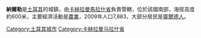 '''納爾勒'''是[[土耳其|土耳其]]的城鎮，由[[卡赫拉曼馬拉什省|卡赫拉曼馬拉什省]]負責管轄，位於該國南部，海拔高度約600米，主要經濟活動是[[農業|農業]]，2009年人口7,883，大部分居民是[[庫爾德人|庫爾德人]]。

{{coord|37|23|30|N|37|08|25|E|source:kolossus-ruwiki|display=title}}

{{Turkey-geo-stub}}
[[Category:土耳其城市|Category:土耳其城市]]
[[Category:卡赫拉曼马拉什省|Category:卡赫拉曼马拉什省]]